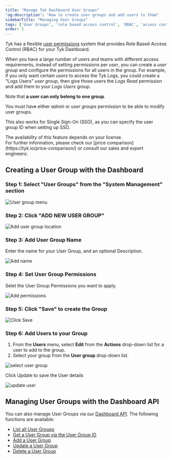 ```yaml
---
title: "Manage Tyk Dashboard User Groups"
'og:description': "How to create user groups and add users to them"
sidebarTitle: "Managing User Groups"
tags: ['User Groups', 'role based access control', 'RBAC', 'access control', 'Tyk Dashboard']
order: 5
---
```



Tyk has a flexible [user permissions](/5.6/basic-config-and-security/security/dashboard/user-roles) system that provides Role Based Access Control (RBAC) for your Tyk Dashboard.

When you have a large number of users and teams with different access requirements, instead of setting permissions per *user*, you can create a *user group* and configure the permissions for all users in the group. For example, if you only want certain *users* to access the Tyk Logs, you could create a "Logs Users" *user group*, then give those users the *Logs Read* permission and add them to your *Logs Users* group.

Note that **a user can only belong to one group**.

You must have either *admin* or *user groups* permission to be able to modify user groups.

This also works for Single Sign-On (SSO), as you can specify the user group ID when setting up SSO.


<Note>
The availability of this feature depends on your license.
<br />
For further information, please check our [price comparison](https://tyk.io/price-comparison/) or consult our sales and expert engineers:
<ButtonLeft href="https://tyk.io/contact/" color="green" content="Contact us" />
</Note>



## Creating a User Group with the Dashboard

### Step 1: Select "User Groups" from the "System Management" section

<img src="/img/2.10/user_groups_menu.png" alt="User group menu" />

### Step 2: Click "ADD NEW USER GROUP"

<img src="/img/2.10/add_user_group.png" alt="Add user group location" />

### Step 3: Add User Group Name

Enter the name for your User Group, and an optional Description.

<img src="/img/2.10/user_group_details.png" alt="Add name" />

### Step 4: Set User Group Permissions

Selet the User Group Permissions you want to apply.

<img src="/img/2.10/user_group_permissions.png" alt="Add permissions" />

### Step 5: Click "Save" to create the Group

<img src="/img/2.10/user_group_save.png" alt="Click Save" />

### Step 6: Add Users to your Group

 1. From the **Users** menu, select **Edit** from the **Actions** drop-down list for a user to add to the group.
 2. Select your group from the **User group** drop-down list.

<img src="/img/2.10/user_select_group.png" alt="select user group" />

Click Update to save the User details

<img src="/img/2.10/user_reset_password.png" alt="update user" />

## Managing User Groups with the Dashboard API

You can also manage User Groups via our [Dashboard API](/5.6/tyk-apis/tyk-dashboard-api/user-groups). The following functions are available:

* [List all User Groups](/5.6/tyk-apis/tyk-dashboard-api/user-groups#list-user-groups)
* [Get a User Group via the User Group ID](/5.6/tyk-apis/tyk-dashboard-api/user-groups#get-user-group)
* [Add a User Group](/5.6/tyk-apis/tyk-dashboard-api/user-groups#add-user-group)
* [Update a User Group](/5.6/tyk-apis/tyk-dashboard-api/user-groups#update-user-group)
* [Delete a User Group](/5.6/tyk-apis/tyk-dashboard-api/user-groups#delete-user-group)
